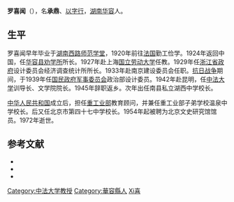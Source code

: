 '''罗喜闻'''（{{bd|1888年||1972年||Luo罗}}），名'''承鼎'''、[[以字行|以字行]]，[[湖南|湖南]][[华容|华容]]人。

== 生平 ==
罗喜闻早年毕业于[[湖南西路师范学堂|湖南西路师范学堂]]，1920年前往[[法国|法国]]勤工俭学。1924年返回中国，任[[华容县劝学所|华容县劝学所]]所长。1927年赴上海[[国立劳动大学|国立劳动大学]]任教。1929年任[[浙江省政府_(中華民國)|浙江省政府]]设计委员会经济调查统计所所长。1933年赴南京建设委员会任职。[[抗日战争|抗日战争]]期间，于1939年任[[国民政府军事委员会|国民政府军事委员会]]政治部设计委员。1942年赴昆明，任[[中法大学|中法大学]]训导长、文学院院长。1945年辞职返乡。次年出任南县私立湖西中学校长。

[[中华人民共和国|中华人民共和国]]成立后，担任[[中华人民共和国重工业部|重工业部]]教育顾问，并兼任重工业部子弟学校温泉中学校长。后又任北京市第四十七中学校长。1954年起被聘为北京文史研究馆馆员。1972年逝世。

== 参考文献 ==
{{ReflistH}}
* {{cite web|url=http://www.yysqw.gov.cn/html/main/blqy/content/2015119/n21513383.html|title=罗喜闻|publisher=岳阳市情网|access-date=2017-08-02|archive-date=2017-08-02|archive-url=https://web.archive.org/web/20170802133431/http://www.yysqw.gov.cn/html/main/blqy/content/2015119/n21513383.html|dead-url=yes}}
* {{cite web|url=http://www.ncl.edu.tw/information_236_7397.html|title=『資治通鑑』地理考證|publisher=臺灣國家圖書館|access-date=2017-08-02|archive-date=2019-06-10|archive-url=https://web.archive.org/web/20190610111614/https://www.ncl.edu.tw/information_236_7397.html|dead-url=no}}
* {{cite web|url=http://www.bjd.com.cn/sy/llzk/201707/24/t20170724_11066144.html|title=赓续前贤，启牖后学|publisher=北京日報|access-date=2017-08-02|archive-url=https://web.archive.org/web/20170802163522/http://www.bjd.com.cn/sy/llzk/201707/24/t20170724_11066144.html|archive-date=2017-08-02|dead-url=yes}}
{{ReflistF}}

{{DEFAULTSORT:Luo罗}}
[[Category:中法大学教授|Category:中法大学教授]]
[[Category:華容縣人|Category:華容縣人]]
[[Category:罗姓|Xi喜]]